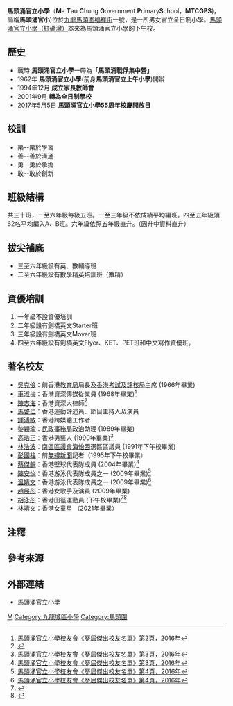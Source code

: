 {{Infobox school
|name                     = 馬頭涌官立小學
|native_name              = Ma Tau Chung Government Primary School
|image                    = Ma Tau Chung Government Primary School (blue sky).jpg
|alt                      = 250px
|caption                  = 校園外貌
|location                 = [[九龍|九龍]][[馬頭圍|馬頭圍]][[福祥街|福祥街]]一號
|country                  = {{HKG}}
|coordinates              = <!-- {{Coord|LAT|LON|display=inline,title}} -->
|school_sponsoring_body   = [[香港特區政府|香港特區政府]]
|type                     = [[官立小學|男女官立全日制小學]]
|religion                 = 
|motto                    = 樂善勇敢
|opened                   = {{Start date|1962|||df=y}}
|established              = <!-- {{Start date|YYYY|MM|DD|df=y}} -->
|closed                   = 
|district                 = [[九龍城區|九龍城區]]
|superintendent           = 吳婷婷（校管會主席）
|principal                = 曹小燕
|faculty                  = 51
|grades                   = 小一至小六
|enrollment               = 
|campus_size              = 2,300
|campus_type              = 
|colors                   = 
|team_name                = 
|newspaper                = 《福馬文學花園》
|communities              = 
|feeders                  = 
|website                  = {{URL|http://www.mtcgps.edu.hk}}
|mapframe                 = no
|footnotes                = 
}}
'''馬頭涌官立小學'''（'''M'''a '''T'''au '''C'''hung '''G'''overnment '''P'''rimary''' S'''chool，'''MTCGPS''')，簡稱'''馬頭涌官小''')位於[[九龍|九龍]][[馬頭圍|馬頭圍]][[福祥街|福祥街]]一號，是一所男女官立全日制小學。[[馬頭涌官立小學（紅磡灣）|馬頭涌官立小學（紅磡灣）]]本來為馬頭涌官立小學的下午校。

==歷史==
* 戰時 '''馬頭涌官立小學'''一帶為'''「馬頭涌戰俘集中營」'''
* 1962年 '''馬頭涌官立小學'''(前身'''馬頭涌官立上午小學''')開辦
* 1994年12月 '''成立家長教師會'''
* 2001年9月 '''轉為全日制學校'''
* 2017年5月5日 '''馬頭涌官立小學55周年校慶開放日'''

==校訓==
* 樂--樂於學習
* 善--善於溝通
* 勇--勇於承擔
* 敢--敢於創新

==班級結構==
共三十班，一至六年級每級五班。一至三年級不依成績平均編班。四至五年級頭62名平均編入A、B班。六年級依照五年級直升。（因升中資料直升）

==拔尖補底==
*三至六年級設有英、數輔導班
*二至六年級設有數學精英培訓班（數精）

==資優培訓==
#一年級不設資優培訓
#二年級設有劍橋英文Starter班
#三年級設有劍橋英文Mover班
#四至六年級設有劍橋英文Flyer、KET、PET班和中文寫作資優班。

==著名校友==
*[[吳克儉|吳克儉]]：前香港[[教育局_(香港)|教育局]]局長及[[香港考試及評核局|香港考試及評核局]]主席 (1966年畢業){{noteTag|資料來自吳克儉的Facebook「Eddie Ng HK」於2017年5月5日發出的貼文：「【校慶開放日】早上參加了馬頭涌官立小學55周年校慶開放日開幕禮。馬頭涌官立小學於1962年成立，一直致力提供優質教育。在黃玉貞校長的帶領下，學校近年積極推動電子學習，並營造關愛的校園文化。作為於63年9月入讀馬頭涌官立小學小四級的舊生，我與母校有54年的淵源，亦對學校多年來的長足發展感到自豪。祝願學校的未來發展再創光輝一頁！」。}}
*[[車淑梅|車淑梅]]：香港資深傳媒從業員 (1968年畢業)<ref name="歷屆傑出校友名單第2頁">[http://www.mtcgps.edu.hk/it-school/php/webcms/files/upload/tinymce//pdf_file/mtcalumni/1516alumniaward_1480498509.pdf 馬頭涌官立小學校友會《歷屆傑出校友名單》第2頁，2016年]</ref>
*[[陳志海|陳志海]]：香港資深大律師<ref>{{web reference|URL=https://hk.news.appledaily.com/local/daily/article/20140126/18605401|title=品味蘋果：李柱銘徒弟 從廉租屋住上山頂 精英大狀用腦撐民主|work=香港蘋果日報|year=2014年|date=1月26日|access-date=2018-07-30|archive-date=2018-07-30|archive-url=https://web.archive.org/web/20180730050359/https://hk.news.appledaily.com/local/daily/article/20140126/18605401|dead-url=no}}</ref>
*[[馬啓仁|馬啓仁]]：香港運動評述員、節目主持人及演員{{noteTag|馬啓仁為Facebook公開校友群組「Ma Tau Chung Government Primary School (馬頭涌官立小學)」的成員。}}
*[[鍾溥敏|鍾溥敏]]：香港跨媒體工作者
*[[黎穎瑜|黎穎瑜]]：[[民政事務局|民政事務局]]政治助理 (1989年畢業)
*[[高皓正|高皓正]]：香港男藝人 (1990年畢業)<ref name="歷屆傑出校友名單第3頁">[http://www.mtcgps.edu.hk/it-school/php/webcms/files/upload/tinymce//pdf_file/mtcalumni/1516alumniaward_1480498509.pdf 馬頭涌官立小學校友會《歷屆傑出校友名單》第3頁，2016年]</ref>
*[[林浩波|林浩波]]：[[南區區議會|南區區議會]][[海怡西|海怡西]]選區區議員 (1991年下午校畢業)
*[[彭國柱|彭國柱]]：前[[無綫新聞|無綫新聞]]記者（1995年下午校畢業）
*[[蔡傑麟|蔡傑麟]]：香港壁球代表隊成員 (2004年畢業)<ref name="歷屆傑出校友名單第3頁">[http://www.mtcgps.edu.hk/it-school/php/webcms/files/upload/tinymce//pdf_file/mtcalumni/1516alumniaward_1480498509.pdf 馬頭涌官立小學校友會《歷屆傑出校友名單》第3頁，2016年]</ref>
*[[陳安怡|陳安怡]]：香港游泳代表隊成員之一 (2009年畢業)<ref name="歷屆傑出校友名單第4頁">[http://www.mtcgps.edu.hk/it-school/php/webcms/files/upload/tinymce//pdf_file/mtcalumni/1516alumniaward_1480498509.pdf 馬頭涌官立小學校友會《歷屆傑出校友名單》第4頁，2016年]</ref>
*[[溫婧文|溫婧文]]：香港游泳代表隊成員之一 (2009年畢業)<ref name="歷屆傑出校友名單第4頁">[http://www.mtcgps.edu.hk/it-school/php/webcms/files/upload/tinymce//pdf_file/mtcalumni/1516alumniaward_1480498509.pdf 馬頭涌官立小學校友會《歷屆傑出校友名單》第4頁，2016年]</ref>
*[[趙展彤|趙展彤]]：香港女歌手及演員 (2009年畢業)
*[[胡泳彤|胡泳彤]]：香港田徑運動員 (下午校畢業)<ref>{{cite web |url=http://www.mtchhb.edu.hk/subgp/PE/mtcpride.html |title=紅馬的驕傲 |last= |first= |date= |website= |publisher=馬頭涌官立小學 |access-date=2019-03-17 |quote= |archive-date=2016-05-15 |archive-url=https://web.archive.org/web/20160515011104/http://www.mtchhb.edu.hk/subgp/PE/mtcpride.html |dead-url=no }}</ref><ref>{{cite web |url=http://www.hkssf-nt.org.hk/district/primary/Record/0405/ATH/ACRO-ATH-IA_record0405.pdf |title=香港學界體育聯會第七屆全港小學區際田徑紀錄保持者 (2004 – 2005) |last= |first= |date=2005 |website= |publisher=香港學界體育聯會 |access-date=2019-03-17 |quote= |archive-date=2007-07-10 |archive-url=https://web.archive.org/web/20070710022451/http://www.hkssf-nt.org.hk/district/primary/Record/0405/ATH/ACRO-ATH-IA_record0405.pdf |dead-url=yes }}</ref>
*[[林靖文|林靖文]]：香港女童星 （2021年畢業）

==注釋==
{{noteFoot}}

==參考來源==
{{reflist}}

==外部連結==
*[http://www.mtcgps.edu.hk/ 馬頭涌官立小學] {{Wayback|url=http://www.mtcgps.edu.hk/ |date=20210425132422 }}

{{香港官立小學}}

[[Category:香港官立小學|M]]
[[Category:九龍城區小學|Category:九龍城區小學]]
[[Category:馬頭圍|Category:馬頭圍]]